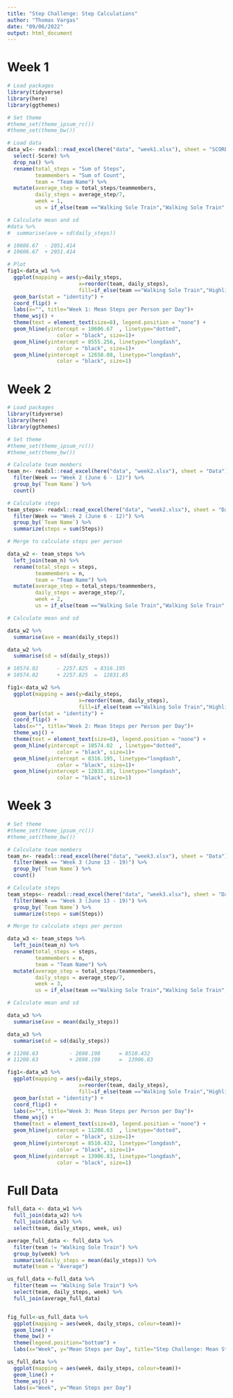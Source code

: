 ```yaml
---
title: "Step Challenge: Step Calculations"
author: "Thomas Vargas"
date: "09/06/2022"
output: html_document
---
```


# Week 1

```r

# Load packages
library(tidyverse)
library(here)
library(ggthemes)

# Set theme
#theme_set(theme_ipsum_rc())
#theme_set(theme_bw())

# Load data
data_w1<- readxl::read_excel(here("data", "week1.xlsx"), sheet = "SCORES") %>%
  select(-Score) %>%
  drop_na() %>%
  rename(total_steps = "Sum of Steps",
         teammembers = "Sum of Count",
         team = "Team Name") %>%
  mutate(average_step = total_steps/teammembers,
         daily_steps = average_step/7,
         week = 1,
         us = if_else(team =="Walking Sole Train","Walking Sole Train","Average"))

# Calculate mean and sd
#data %>%
#  summarise(ave = sd(daily_steps))

# 10606.67	- 2051.414		
# 10606.67	+ 2051.414		

# Plot
fig1<-data_w1 %>%
  ggplot(mapping = aes(y=daily_steps,
                       x=reorder(team, daily_steps),
                       fill=if_else(team =="Walking Sole Train","Highlighted","Normal"))) +
  geom_bar(stat = "identity") +
  coord_flip() +
  labs(x="", title="Week 1: Mean Steps per Person per Day")+
  theme_wsj() +
  theme(text = element_text(size=8), legend.position = "none") +
  geom_hline(yintercept = 10606.67	, linetype="dotted", 
                color = "black", size=1)+
  geom_hline(yintercept = 8555.256, linetype="longdash", 
                color = "black", size=1)+
  geom_hline(yintercept = 12658.08, linetype="longdash", 
                color = "black", size=1)

```

# Week 2

```r

# Load packages
library(tidyverse)
library(here)
library(ggthemes)

# Set theme
#theme_set(theme_ipsum_rc())
#theme_set(theme_bw())

# Calculate team members
team_n<- readxl::read_excel(here("data", "week2.xlsx"), sheet = "Data") %>%
  filter(Week == "Week 2 (June 6 - 12)") %>%
  group_by(`Team Name`) %>%
  count()

# Calculate steps
team_steps<- readxl::read_excel(here("data", "week2.xlsx"), sheet = "Data") %>%
  filter(Week == "Week 2 (June 6 - 12)") %>%
  group_by(`Team Name`) %>%
  summarize(steps = sum(Steps))

# Merge to calculate steps per person

data_w2 <- team_steps %>%
  left_join(team_n) %>%
  rename(total_steps = steps,
         teammembers = n,
         team = "Team Name") %>%
  mutate(average_step = total_steps/teammembers,
         daily_steps = average_step/7, 
         week = 2,
         us = if_else(team =="Walking Sole Train","Walking Sole Train","Average"))

# Calculate mean and sd

data_w2 %>%
  summarise(ave = mean(daily_steps))

data_w2 %>%
  summarise(sd = sd(daily_steps))

# 10574.02		- 2257.825	= 8316.195			
# 10574.02		+ 2257.825	=  12831.85		

fig1<-data_w2 %>%
  ggplot(mapping = aes(y=daily_steps,
                       x=reorder(team, daily_steps),
                       fill=if_else(team =="Walking Sole Train","Highlighted","Normal"))) +
  geom_bar(stat = "identity") +
  coord_flip() +
  labs(x="", title="Week 2: Mean Steps per Person per Day")+
  theme_wsj() +
  theme(text = element_text(size=8), legend.position = "none") +
  geom_hline(yintercept = 10574.02	, linetype="dotted", 
                color = "black", size=1)+
  geom_hline(yintercept = 8316.195, linetype="longdash", 
                color = "black", size=1)+
  geom_hline(yintercept = 12831.85, linetype="longdash", 
                color = "black", size=1)

```



# Week 3

```r
# Set theme
#theme_set(theme_ipsum_rc())
#theme_set(theme_bw())

# Calculate team members
team_n<- readxl::read_excel(here("data", "week3.xlsx"), sheet = "Data") %>%
  filter(Week == "Week 3 (June 13 - 19)") %>%
  group_by(`Team Name`) %>%
  count()

# Calculate steps
team_steps<- readxl::read_excel(here("data", "week3.xlsx"), sheet = "Data") %>%
  filter(Week == "Week 3 (June 13 - 19)") %>%
  group_by(`Team Name`) %>%
  summarize(steps = sum(Steps))

# Merge to calculate steps per person

data_w3 <- team_steps %>%
  left_join(team_n) %>%
  rename(total_steps = steps,
         teammembers = n,
         team = "Team Name") %>%
  mutate(average_step = total_steps/teammembers,
         daily_steps = average_step/7, 
         week = 3,
         us = if_else(team =="Walking Sole Train","Walking Sole Train","Average"))

# Calculate mean and sd

data_w3 %>%
  summarise(ave = mean(daily_steps))

data_w3 %>%
  summarise(sd = sd(daily_steps))

# 11208.63			- 2698.198		= 8510.432			
# 11208.63			+ 2698.198		=  13906.83		

fig1<-data_w3 %>%
  ggplot(mapping = aes(y=daily_steps,
                       x=reorder(team, daily_steps),
                       fill=if_else(team =="Walking Sole Train","Highlighted","Normal"))) +
  geom_bar(stat = "identity") +
  coord_flip() +
  labs(x="", title="Week 3: Mean Steps per Person per Day")+
  theme_wsj() +
  theme(text = element_text(size=8), legend.position = "none") +
  geom_hline(yintercept = 11208.63	, linetype="dotted", 
                color = "black", size=1)+
  geom_hline(yintercept = 8510.432, linetype="longdash", 
                color = "black", size=1)+
  geom_hline(yintercept = 13906.83, linetype="longdash", 
                color = "black", size=1)

```
# Full Data
```r
full_data <- data_w1 %>%
  full_join(data_w2) %>%
  full_join(data_w3) %>%
  select(team, daily_steps, week, us)

average_full_data <- full_data %>%
  filter(team != "Walking Sole Train") %>%
  group_by(week) %>%
  summarise(daily_steps = mean(daily_steps)) %>%
  mutate(team = "Average")

us_full_data <-full_data %>%
  filter(team == "Walking Sole Train") %>%
  select(team, daily_steps, week) %>%
  full_join(average_full_data)


fig_full<-us_full_data %>%
  ggplot(mapping = aes(week, daily_steps, colour=team))+
  geom_line() + 
  theme_bw() +
  theme(legend.position="bottom") +
  labs(x="Week", y="Mean Steps per Day", title="Step Challenge: Mean Steps Over Time") 

us_full_data %>%
  ggplot(mapping = aes(week, daily_steps, colour=team))+
  geom_line() + 
  theme_wsj() +
  labs(x="Week", y="Mean Steps per Day")

```